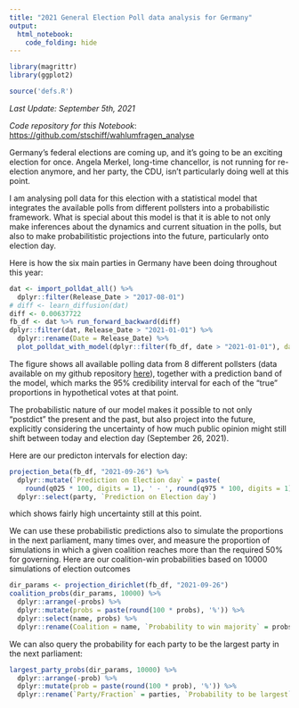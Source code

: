 ```yaml
---
title: "2021 General Election Poll data analysis for Germany"
output:
  html_notebook:
    code_folding: hide
---
```


```r
library(magrittr)
library(ggplot2)

source('defs.R')
```

_Last Update: September 5th, 2021_

_Code repository for this Notebook_: [https://github.com/stschiff/wahlumfragen_analyse](https://github.com/stschiff/wahlumfragen_analyse)

Germany's federal elections are coming up, and it's going to be an exciting election for once. Angela Merkel, long-time chancellor, is not running for re-election anymore, and her party, the CDU, isn't particularly doing well at this point.

I am analysing poll data for this election with a statistical model that integrates the available polls from different pollsters into a probabilistic framework. What is special about this model is that it is able to not only make inferences about the dynamics and current situation in the polls, but also to make probabilitistic projections into the future, particularly onto election day.

Here is how the six main parties in Germany have been doing throughout this year:

```r
dat <- import_polldat_all() %>%
  dplyr::filter(Release_Date > "2017-08-01")
# diff <- learn_diffusion(dat)
diff <- 0.00637722
fb_df <- dat %>% run_forward_backward(diff)
dplyr::filter(dat, Release_Date > "2021-01-01") %>%
  dplyr::rename(Date = Release_Date) %>%
  plot_polldat_with_model(dplyr::filter(fb_df, date > "2021-01-01"), date_col1 = "Date")
```

The figure shows all available polling data from 8 different pollsters (data available on my github repository [here](https://github.com/stschiff/wahlumfragen_analyse/tree/master/data)), together with a prediction band of the model, which marks the 95% credibility interval for each of the "true" proportions in hypothetical votes at that point. 

The probabilistic nature of our model makes it possible to not only "postdict" the present and the past, but also project into the future, explicitly considering the uncertainty of how much public opinion might still shift between today and election day (September 26, 2021).

Here are our predicton intervals for election day:

```r
projection_beta(fb_df, "2021-09-26") %>%
  dplyr::mutate(`Prediction on Election day` = paste(
    round(q025 * 100, digits = 1), ' - ', round(q975 * 100, digits = 1), '%')) %>%
  dplyr::select(party, `Prediction on Election day`)
```


which shows fairly high uncertainty still at this point.

We can use these probabilistic predictions also to simulate the proportions in the next parliament, many times over, and measure the proportion of simulations in which a given coalition reaches more than the required 50% for governing. Here are our coalition-win probabilities based on 10000 simulations of election outcomes

```r
dir_params <- projection_dirichlet(fb_df, "2021-09-26")
coalition_probs(dir_params, 10000) %>%
  dplyr::arrange(-probs) %>%
  dplyr::mutate(probs = paste(round(100 * probs), '%')) %>%
  dplyr::select(name, probs) %>%
  dplyr::rename(Coalition = name, `Probability to win majority` = probs)
```
We can also query the probability for each party to be the largest party in the next parliament:

```r
largest_party_probs(dir_params, 10000) %>%
  dplyr::arrange(-prob) %>%
  dplyr::mutate(prob = paste(round(100 * prob), '%')) %>%
  dplyr::rename(`Party/Fraction` = parties, `Probability to be largest` = prob)
```